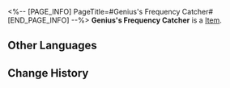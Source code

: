 <%-- [PAGE_INFO]
PageTitle=#Genius's Frequency Catcher#
[END_PAGE_INFO] --%>
{{Item Infobox
|id          = 41082
|image       = Item Genius's Frequency Catcher.png
|type        = 
|invCategory = Relics
|rarity      = 3
|effect      = 
|description = A pair of gloves equipped with a precision frequency-capture device, which enables direct manipulation of otherwise-intangible sound and light vibrations.
|source1     = [[Cavern of Corrosion: Everwinter Hill]]
}}
'''Genius's Frequency Catcher''' is a [[Item]].

==Other Languages==
{{Other Languages
|en   = Genius's Frequency Catcher
|zhs  = 天才的频变捕手
|zht  = 天才的頻變捕手
|ja   = 天才の周波数変動キャッチャー
|ko   = 지니어스의 주파수 변환 포착 장갑
|es   = Capturador de variaciones de amplitud del genio
|fr   = Capteurs de fréquence de génie
|ru   = Улавливатель частот гения
|th   = Genius's Frequency Catcher
|vi   = Tay Bắt Biến Tần Của Thiên Tài
|de   = Frequenzerfasser des Genies
|id   = Genius's Frequency Catcher
|pt   = Apanhador de Frequência do Gênio
}}

==Change History==
{{Change History|1.0}}